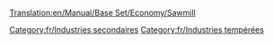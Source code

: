 [[Translation:en/Manual/Base Set/Economy/Sawmill]]

{{fr/Industries|image=Sawmill.png
|nom=Scierie
|climats=[[fr/Manual/Climat#Tempéré|Tempéré]]
|accepte=[[fr/Manual/Base Set/Economy/Bois|Bois]]
|produit=[[fr/Manual/Base Set/Economy/Marchandises|Marchandises]]
|notes=Absent des autres [[fr/Manual/Climat|climats]], mais assez semblable à la [[fr/Manual/Base Set/Economy/Scierie de construction|scierie de construction]]
}}
[[Category:fr/Industries secondaires]]
[[Category:fr/Industries tempérées]]